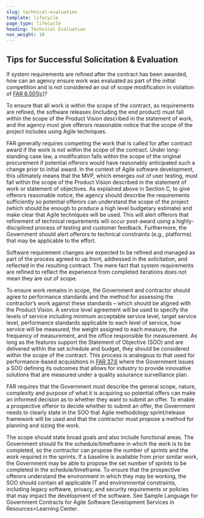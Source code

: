```yaml
---
slug: technical-evaluation
template: lifecycle
page_type: lifecycle
heading: Technical Evaluation
nav_weight: 10
---
```

## Tips for Successful Solicitation & Evaluation

If system requirements are refined after the contract has been awarded, how can an agency ensure work was evaluated as part of the initial competition and is not considered an out of scope modification in violation of [FAR 6.001(c)](https://www.acquisition.gov/far/6.001)?

To ensure that all work is within the scope of the contract, as requirements are refined, the software releases (including the end product) must fall within the scope of the Product Vision described in the statement of work, and the agency must give offerors reasonable notice that the scope of the project includes using Agile techniques.  

FAR generally requires competing the work that is called for after contract award if the work is not within the scope of the contract. Under long-standing case law, a modification falls within the scope of the original procurement if potential offerors would have reasonably anticipated such a change prior to initial award. In the context of Agile software development, this ultimately means that the MVP, which emerges out of user testing, must fall within the scope of the Product Vision described in the statement of work or statement of objectives. As explained above in Section C, to give offerors reasonable notice, the agency should describe the requirements sufficiently so potential offerors can understand the scope of the project (which should be enough to produce a high level budgetary estimate) and make clear that Agile techniques will be used. This will alert offerors that refinement of technical requirements will occur post-award using a highly-disciplined process of testing and customer feedback. Furthermore, the Government should alert offerors to technical constraints (e.g., platforms) that may be applicable to the effort. 

Software requirement changes are expected to be refined and managed as part of the process agreed to up front, addressed in the solicitation, and reflected in the resulting contract. The mere fact that system requirements are refined to reflect the experience from completed iterations does not mean they are out of scope.  

To ensure work remains in scope, the Government and contractor should agree to performance standards and the method for assessing the contractor’s work against these standards – which should be aligned with the Product Vision. A service level agreement will be used to specify the levels of service including minimum acceptable service level, target service level, performance standards applicable to each level of service, how service will be measured, the weight assigned to each measure, the frequency of measurement, and the office responsible for measurement. As long as the features support the Statement of Objective (SOO) and are delivered within the set schedule and budget, they should be considered within the scope of the contract.  This process is analogous to that used for performance-based acquisitions in [FAR 37.6](https://www.acquisition.gov/far/subpart-37.6) where the Government issues a SOO defining its outcomes that allows for industry to provide innovative solutions that are measured under a quality assurance surveillance plan. 

FAR requires that the Government must describe the general scope, nature, complexity and purpose of what it is acquiring so potential offers can make an informed decision as to whether they want to submit an offer.  To enable a prospective offeror to decide whether to submit an offer, the Government needs to clearly state in the SOO that Agile methodology sprint/release framework will be used and that the contractor must propose a method for planning and sizing the work. 

The scope should state broad goals and also include functional areas. The Government should fix the schedule/timeframe in which the work is to be completed, so the contractor can propose the number of sprints and the work required in the sprints.  If a baseline is available from prior similar work, the Government may be able to propose the set number of sprints to be completed in the schedule/timeframe.  To ensure that the prospective offerors understand the environment in which they may be working, the SOO should contain all applicable IT and environmental constraints, including legacy software, privacy, and security requirements or policies that may impact the development of the software. See Sample Language for Government Contracts for Agile Software Development Services in Resources>Learning Center.
